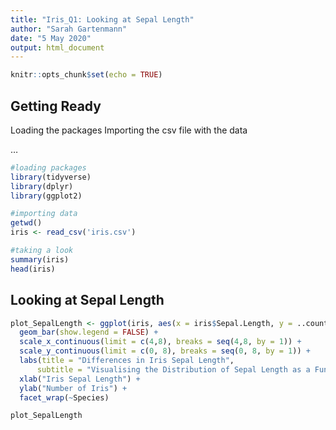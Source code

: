 ```yaml
---
title: "Iris_Q1: Looking at Sepal Length"
author: "Sarah Gartenmann"
date: "5 May 2020"
output: html_document
---
```


```r
knitr::opts_chunk$set(echo = TRUE)
```

## Getting Ready

Loading the packages
Importing the csv file with the data

...

```r

#loading packages
library(tidyverse)
library(dplyr)
library(ggplot2)

#importing data
getwd()
iris <- read_csv('iris.csv')

#taking a look
summary(iris)
head(iris)

```

## Looking at Sepal Length

```r

plot_SepalLength <- ggplot(iris, aes(x = iris$Sepal.Length, y = ..count.., col = Species, fill = Species)) +
  geom_bar(show.legend = FALSE) +
  scale_x_continuous(limit = c(4,8), breaks = seq(4,8, by = 1)) +
  scale_y_continuous(limit = c(0, 8), breaks = seq(0, 8, by = 1)) +
  labs(title = "Differences in Iris Sepal Length",
      subtitle = "Visualising the Distribution of Sepal Length as a Function of Species") +
  xlab("Iris Sepal Length") +
  ylab("Number of Iris") +
  facet_wrap(~Species)

plot_SepalLength


```